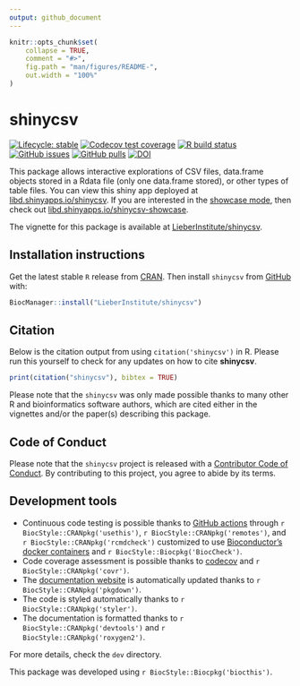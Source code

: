 ```yaml
---
output: github_document
---
```


<!-- README.md is generated from README.Rmd. Please edit that file -->

```r
knitr::opts_chunk$set(
    collapse = TRUE,
    comment = "#>",
    fig.path = "man/figures/README-",
    out.width = "100%"
)
```

# shinycsv

<!-- badges: start -->
[![Lifecycle: stable](https://img.shields.io/badge/lifecycle-stable-brightgreen.svg)](https://lifecycle.r-lib.org/articles/stages.html#stable)
[![Codecov test coverage](https://codecov.io/gh/LieberInstitute/shinycsv/branch/devel/graph/badge.svg)](https://codecov.io/gh/LieberInstitute/shinycsv?branch=devel)
[![R build status](https://github.com/LieberInstitute/shinycsv/workflows/R-CMD-check-bioc/badge.svg)](https://github.com/LieberInstitute/shinycsv/actions)
[![GitHub issues](https://img.shields.io/github/issues/LieberInstitute/shinycsv)](https://github.com/LieberInstitute/shinycsv/issues)
[![GitHub pulls](https://img.shields.io/github/issues-pr/LieberInstitute/shinycsv)](https://github.com/LieberInstitute/shinycsv/pulls)
[![DOI](https://zenodo.org/badge/72884509.svg)](https://zenodo.org/badge/latestdoi/72884509)
<!-- badges: end -->

This package allows interactive explorations of CSV files, data.frame objects stored in a Rdata file (only one data.frame stored), or other types of table files. You can view this shiny app deployed at [libd.shinyapps.io/shinycsv](https://libd.shinyapps.io/shinycsv/). If you are interested in the [showcase mode](http://shiny.rstudio.com/articles/display-modes.html), then check out [libd.shinyapps.io/shinycsv-showcase](https://libd.shinyapps.io/shinycsv-showcase/).

The vignette for this package is available at [LieberInstitute/shinycsv](http://Lieberinstitute.github.io/shinycsv/).

## Installation instructions

Get the latest stable `R` release from [CRAN](http://cran.r-project.org/). Then install `shinycsv` from [GitHub](https://github.com/LieberInstitute/shinycsv) with:

```r
BiocManager::install("LieberInstitute/shinycsv")
```

## Citation

Below is the citation output from using `citation('shinycsv')` in R. Please
run this yourself to check for any updates on how to cite __shinycsv__.

```r
print(citation("shinycsv"), bibtex = TRUE)
```

Please note that the `shinycsv` was only made possible thanks to many other R and bioinformatics software authors, which are cited either in the vignettes and/or the paper(s) describing this package.

## Code of Conduct

Please note that the `shinycsv` project is released with a [Contributor Code of Conduct](http://bioconductor.org/about/code-of-conduct/). By contributing to this project, you agree to abide by its terms.

## Development tools

* Continuous code testing is possible thanks to [GitHub actions](https://www.tidyverse.org/blog/2020/04/usethis-1-6-0/)  through `r BiocStyle::CRANpkg('usethis')`, `r BiocStyle::CRANpkg('remotes')`, and `r BiocStyle::CRANpkg('rcmdcheck')` customized to use [Bioconductor's docker containers](https://www.bioconductor.org/help/docker/) and `r BiocStyle::Biocpkg('BiocCheck')`.
* Code coverage assessment is possible thanks to [codecov](https://codecov.io/gh) and `r BiocStyle::CRANpkg('covr')`.
* The [documentation website](http://LieberInstitute.github.io/shinycsv) is automatically updated thanks to `r BiocStyle::CRANpkg('pkgdown')`.
* The code is styled automatically thanks to `r BiocStyle::CRANpkg('styler')`.
* The documentation is formatted thanks to `r BiocStyle::CRANpkg('devtools')` and `r BiocStyle::CRANpkg('roxygen2')`.

For more details, check the `dev` directory.

This package was developed using `r BiocStyle::Biocpkg('biocthis')`.


